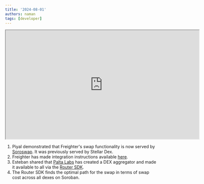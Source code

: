 ```yaml
---
title: '2024-08-01'
authors: naman
tags: [developer]
---
```


<iframe
  src="https://drive.google.com/file/d/1Hog269Q96QMEJeC2DZHIMUkjMtj98YYj/preview"
  width="640"
  height="360"
  allow="autoplay"
></iframe>


1. Piyal demonstrated that Freighter's swap functionality is now served by [Soroswap](https://soroswap.finance/). It was previously served by Stellar Dex.
2. Freighter has made integration instructions available [here](https://github.com/stellar/freighter/blob/d248f2ad0aa03da72ea6eeaf7907ac0454fdcc72/extension/INTEGRATING_SOROSWAP.MD?plain=1#L2).
3. Esteban shared that [Palta Labs](https://paltalabs.io/) has created a DEX aggregator and made it available to all via the [Router SDK](https://docs.soroswap.finance/03-technical-reference/07-optimal-route/01-soroswap-router-sdk).
4. The Router SDK finds the optimal path for the swap in terms of swap cost across all dexes on Soroban.
